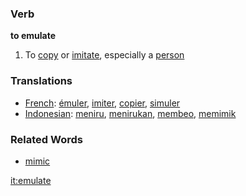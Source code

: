 === Verb ===

'''to emulate'''

# To [[copy]] or [[imitate]], especially a [[person]]

=== Translations ===
*[[French]]: [[émuler]], [[imiter]], [[copier]], [[simuler]]
*[[Indonesian]]: [[tiru|meniru]], [[tiru|menirukan]], [[beo|membeo]], [[mimik|memimik]]

=== Related Words ===
*[[mimic]]

[[it:emulate]]
